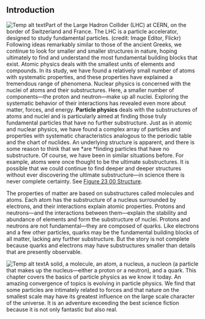 ## Introduction
![Temp alt text](__MEDIA_URL__CNX_HSPhysics_23_00_LHC.jpg)<caption>Part of the Large Hadron Collider (LHC) at CERN, on the border of Switzerland and France. The LHC is a particle accelerator, designed to study fundamental particles. (credit: Image Editor, Flickr)</caption>
Following ideas remarkably similar to those of the ancient Greeks, we continue to look for smaller and smaller structures in nature, hoping ultimately to find and understand the most fundamental building blocks that exist. Atomic physics deals with the smallest units of elements and compounds. In its study, we have found a relatively small number of atoms with systematic properties, and these properties have explained a tremendous range of phenomena. Nuclear physics is concerned with the nuclei of atoms and their substructures. Here, a smaller number of components—the proton and neutron—make up all nuclei. Exploring the systematic behavior of their interactions has revealed even more about matter, forces, and energy. **Particle physics** deals with the substructures of atoms and nuclei and is particularly aimed at finding those truly fundamental particles that have no further substructure. Just as in atomic and nuclear physics, we have found a complex array of particles and properties with systematic characteristics analogous to the periodic table and the chart of nuclides. An underlying structure is apparent, and there is some reason to think that we *are *finding particles that have no substructure. Of course, we have been in similar situations before. For example, atoms were once thought to be the ultimate substructures. It is possible that we could continue to find deeper and deeper structures without ever discovering the ultimate substructure—in science there is never complete certainty. See [Figure 23 00 Structure](Figure_23_00_Structure).

The properties of matter are based on substructures called molecules and atoms. Each atom has the substructure of a nucleus surrounded by electrons, and their interactions explain atomic properties. Protons and neutrons—and the interactions between them—explain the stability and abundance of elements and form the substructure of nuclei. Protons and neutrons are not fundamental—they are composed of quarks. Like electrons and a few other particles, quarks may be the fundamental building blocks of all matter, lacking any further substructure. But the story is not complete because quarks and electrons may have substructures smaller than details that are presently observable.

![Temp alt text](__MEDIA_URL__CNX_HSPhysics_23_00_Structure.jpg)<caption>A solid, a molecule, an atom, a nucleus, a nucleon (a particle that makes up the nucleus—either a proton or a neutron), and a quark.</caption>
This chapter covers the basics of particle physics as we know it today. An amazing convergence of topics is evolving in particle physics. We find that some particles are intimately related to forces and that nature on the smallest scale may have its greatest influence on the large scale character of the universe. It is an adventure exceeding the best science fiction because it is not only fantastic but also real.

